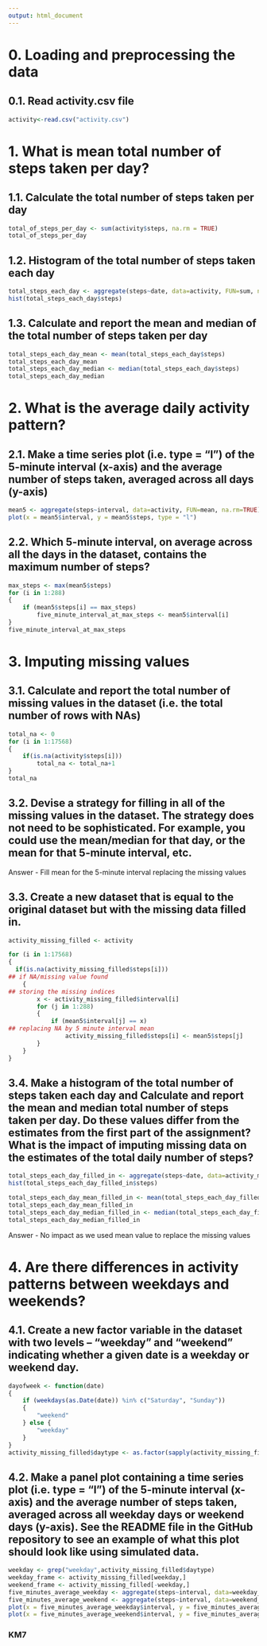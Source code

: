 ```yaml
---
output: html_document
---
```


# 0. Loading and preprocessing the data

## 0.1. Read activity.csv file
```r
activity<-read.csv("activity.csv")
```
# 1. What is mean total number of steps taken per day?

## 1.1. Calculate the total number of steps taken per day
```r
total_of_steps_per_day <- sum(activity$steps, na.rm = TRUE)
total_of_steps_per_day
```

## 1.2. Histogram of the total number of steps taken each day
```r
total_steps_each_day <- aggregate(steps~date, data=activity, FUN=sum, na.rm=TRUE)
hist(total_steps_each_day$steps)
```

## 1.3. Calculate and report the mean and median of the total number of steps taken per day
```r
total_steps_each_day_mean <- mean(total_steps_each_day$steps)
total_steps_each_day_mean
total_steps_each_day_median <- median(total_steps_each_day$steps)
total_steps_each_day_median
```

# 2. What is the average daily activity pattern?

## 2.1. Make a time series plot (i.e. type = "l") of the 5-minute interval (x-axis) and the average number of steps taken, averaged across all days (y-axis)
```r
mean5 <- aggregate(steps~interval, data=activity, FUN=mean, na.rm=TRUE)
plot(x = mean5$interval, y = mean5$steps, type = "l")
```

## 2.2. Which 5-minute interval, on average across all the days in the dataset, contains the maximum number of steps?
```r
max_steps <- max(mean5$steps)
for (i in 1:288) 
{
    if (mean5$steps[i] == max_steps)
        five_minute_interval_at_max_steps <- mean5$interval[i]
}
five_minute_interval_at_max_steps 
```

# 3. Imputing missing values

## 3.1. Calculate and report the total number of missing values in the dataset (i.e. the total number of rows with NAs)
```r
total_na <- 0
for (i in 1:17568)
{
    if(is.na(activity$steps[i])) 
        total_na <- total_na+1 
}
total_na
```

## 3.2. Devise a strategy for filling in all of the missing values in the dataset. The strategy does not need to be sophisticated. For example, you could use the mean/median for that day, or the mean for that 5-minute interval, etc.

Answer - Fill mean for the 5-minute interval replacing the missing values

## 3.3. Create a new dataset that is equal to the original dataset but with the missing data filled in.
```r
activity_missing_filled <- activity

for (i in 1:17568)  
{
  if(is.na(activity_missing_filled$steps[i]))  
## if NA/missing value found
    { 
## storing the missing indices
        x <- activity_missing_filled$interval[i] 
        for (j in 1:288)
        {
            if (mean5$interval[j] == x)
## replacing NA by 5 minute interval mean
                activity_missing_filled$steps[i] <- mean5$steps[j]
        }
    }
}
```

## 3.4. Make a histogram of the total number of steps taken each day and Calculate and report the mean and median total number of steps taken per day. Do these values differ from the estimates from the first part of the assignment? What is the impact of imputing missing data on the estimates of the total daily number of steps?

```r
total_steps_each_day_filled_in <- aggregate(steps~date, data=activity_missing_filled, FUN=sum, na.rm=TRUE)
hist(total_steps_each_day_filled_in$steps)

total_steps_each_day_mean_filled_in <- mean(total_steps_each_day_filled_in$steps)
total_steps_each_day_mean_filled_in
total_steps_each_day_median_filled_in <- median(total_steps_each_day_filled_in$steps)
total_steps_each_day_median_filled_in
```
Answer - No impact as we used mean value to replace the missing values

# 4. Are there differences in activity patterns between weekdays and weekends?


## 4.1. Create a new factor variable in the dataset with two levels – “weekday” and “weekend” indicating whether a given date is a weekday or weekend day.
```r
dayofweek <- function(date) 
{
    if (weekdays(as.Date(date)) %in% c("Saturday", "Sunday")) 
    {
        "weekend"
    } else {
        "weekday"
    }
}
activity_missing_filled$daytype <- as.factor(sapply(activity_missing_filled$date, dayofweek))
```

## 4.2. Make a panel plot containing a time series plot (i.e. type = "l") of the 5-minute interval (x-axis) and the average number of steps taken, averaged across all weekday days or weekend days (y-axis). See the README file in the GitHub repository to see an example of what this plot should look like using simulated data.

```r
weekday <- grep("weekday",activity_missing_filled$daytype)
weekday_frame <- activity_missing_filled[weekday,]
weekend_frame <- activity_missing_filled[-weekday,]
five_minutes_average_weekday <- aggregate(steps~interval, data=weekday_frame, FUN=mean, na.rm=TRUE)
five_minutes_average_weekend <- aggregate(steps~interval, data=weekend_frame, FUN=mean, na.rm=TRUE)
plot(x = five_minutes_average_weekday$interval, y = five_minutes_average_weekday$steps, type = "l")
plot(x = five_minutes_average_weekend$interval, y = five_minutes_average_weekend$steps, type = "l") 

```

### KM7